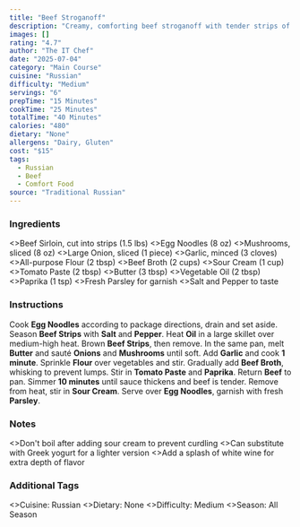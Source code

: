 ```yaml
---
title: "Beef Stroganoff"
description: "Creamy, comforting beef stroganoff with tender strips of beef in a rich sour cream sauce."
images: []
rating: "4.7"
author: "The IT Chef"
date: "2025-07-04"
category: "Main Course"
cuisine: "Russian"
difficulty: "Medium"
servings: "6"
prepTime: "15 Minutes"
cookTime: "25 Minutes"
totalTime: "40 Minutes"
calories: "480"
dietary: "None"
allergens: "Dairy, Gluten"
cost: "$15"
tags:
  - Russian
  - Beef
  - Comfort Food
source: "Traditional Russian"
---
```



### Ingredients

<RecipeIngredients>
  <>Beef Sirloin, cut into strips (1.5 lbs)</>
  <>Egg Noodles (8 oz)</>
  <>Mushrooms, sliced (8 oz)</>
  <>Large Onion, sliced (1 piece)</>
  <>Garlic, minced (3 cloves)</>
  <>All-purpose Flour (2 tbsp)</>
  <>Beef Broth (2 cups)</>
  <>Sour Cream (1 cup)</>
  <>Tomato Paste (2 tbsp)</>
  <>Butter (3 tbsp)</>
  <>Vegetable Oil (2 tbsp)</>
  <>Paprika (1 tsp)</>
  <>Fresh Parsley for garnish</>
  <>Salt and Pepper to taste</>
</RecipeIngredients>

### Instructions

<RecipeInstructions>
  <RecipeInstructions.Section title="Prepare Base">
    <RecipeInstructions.Step>
      Cook <strong>Egg Noodles</strong> according to package directions, drain and set aside.
    </RecipeInstructions.Step>
    <RecipeInstructions.Step>
      Season <strong>Beef Strips</strong> with <strong>Salt</strong> and <strong>Pepper</strong>.
    </RecipeInstructions.Step>
    <RecipeInstructions.Step>
      Heat <strong>Oil</strong> in a large skillet over medium-high heat. Brown <strong>Beef Strips</strong>, then remove.
    </RecipeInstructions.Step>
  </RecipeInstructions.Section>
  <RecipeInstructions.Section title="Make Sauce">
    <RecipeInstructions.Step>
      In the same pan, melt <strong>Butter</strong> and sauté <strong>Onions</strong> and <strong>Mushrooms</strong> until soft.
    </RecipeInstructions.Step>
    <RecipeInstructions.Step>
      Add <strong>Garlic</strong> and cook <strong>1 minute</strong>. Sprinkle <strong>Flour</strong> over vegetables and stir.
    </RecipeInstructions.Step>
    <RecipeInstructions.Step>
      Gradually add <strong>Beef Broth</strong>, whisking to prevent lumps.
    </RecipeInstructions.Step>
    <RecipeInstructions.Step>
      Stir in <strong>Tomato Paste</strong> and <strong>Paprika</strong>. Return <strong>Beef</strong> to pan.
    </RecipeInstructions.Step>
    <RecipeInstructions.Step>
      Simmer <strong>10 minutes</strong> until sauce thickens and beef is tender.
    </RecipeInstructions.Step>
    <RecipeInstructions.Step>
      Remove from heat, stir in <strong>Sour Cream</strong>.
    </RecipeInstructions.Step>
    <RecipeInstructions.Step>
      Serve over <strong>Egg Noodles</strong>, garnish with fresh <strong>Parsley</strong>.
    </RecipeInstructions.Step>
  </RecipeInstructions.Section>
</RecipeInstructions>

### Notes

<RecipeNotes>
  <>Don't boil after adding sour cream to prevent curdling</>
  <>Can substitute with Greek yogurt for a lighter version</>
  <>Add a splash of white wine for extra depth of flavor</>
</RecipeNotes>

### Additional Tags

<RecipeTags>
  <>Cuisine: Russian</>
  <>Dietary: None</>
  <>Difficulty: Medium</>
  <>Season: All Season</>
</RecipeTags>
